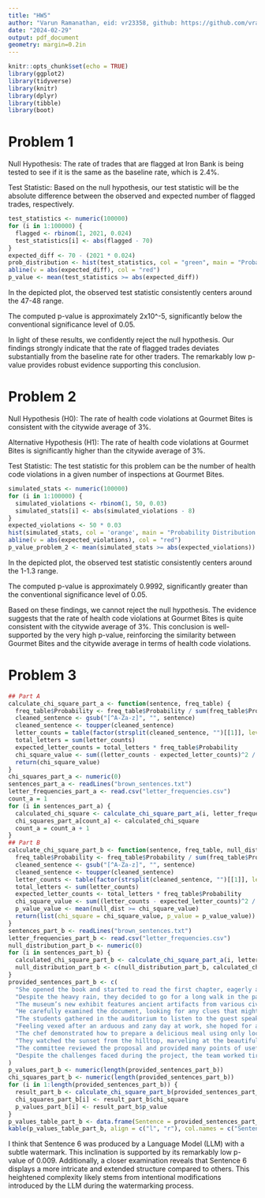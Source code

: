 ```yaml
---
title: "HW5"
author: "Varun Ramanathan, eid: vr23358, github: https://github.com/vramanathan2005/SDS315/blob/main/HW5.Rmd"
date: "2024-02-29"
output: pdf_document
geometry: margin=0.2in
---
```


```r
knitr::opts_chunk$set(echo = TRUE)
library(ggplot2)
library(tidyverse)
library(knitr)
library(dplyr)
library(tibble)
library(boot)
```

# Problem 1

Null Hypothesis: The rate of trades that are flagged at Iron Bank is being tested to see if it is the same as the baseline rate, which is 2.4%.

Test Statistic: Based on the null hypothesis, our test statistic will be the absolute difference between the observed and expected number of flagged trades, respectively.

```r
test_statistics <- numeric(100000)
for (i in 1:100000) {
  flagged <- rbinom(1, 2021, 0.024)
  test_statistics[i] <- abs(flagged - 70)
}
expected_diff <- 70 - (2021 * 0.024)
prob_distribution <- hist(test_statistics, col = "green", main = "Probability Distribution of Iron Bank Flagged Trade Test Statistic", xlab = "Test Statistic", ylab = "Frequency")
abline(v = abs(expected_diff), col = "red")
p_value <- mean(test_statistics >= abs(expected_diff))
```

In the depicted plot, the observed test statistic consistently centers around the 47-48 range.

The computed p-value is approximately 2x10^-5, significantly below the conventional significance level of 0.05.

In light of these results, we confidently reject the null hypothesis. Our findings strongly indicate that the rate of flagged trades deviates substantially from the baseline rate for other traders. The remarkably low p-value provides robust evidence supporting this conclusion.

\newpage

# Problem 2

Null Hypothesis (H0): The rate of health code violations at Gourmet Bites is consistent with the citywide average of 3%.

Alternative Hypothesis (H1): The rate of health code violations at Gourmet Bites is significantly higher than the citywide average of 3%.

Test Statistic: The test statistic for this problem can be the number of health code violations in a given number of inspections at Gourmet Bites.


```r
simulated_stats <- numeric(100000)
for (i in 1:100000) {
  simulated_violations <- rbinom(1, 50, 0.03)
  simulated_stats[i] <- abs(simulated_violations - 8)
}
expected_violations <- 50 * 0.03
hist(simulated_stats, col = 'orange', main = "Probability Distribution of Gourmet Bites Health Inspection Test Statistic", xlab = "Test Statistic", ylab = "Frequency")
abline(v = abs(expected_violations), col = "red")
p_value_problem_2 <- mean(simulated_stats >= abs(expected_violations))
```

In the depicted plot, the observed test statistic consistently centers around the 1-1.3 range.

The computed p-value is approximately 0.9992, significantly greater than the conventional significance level of 0.05.

Based on these findings, we cannot reject the null hypothesis. The evidence suggests that the rate of health code violations at Gourmet Bites is quite consistent with the citywide average of 3%. This conclusion is well-supported by the very high p-value, reinforcing the similarity between Gourmet Bites and the citywide average in terms of health code violations.

\newpage

# Problem 3

```r
## Part A
calculate_chi_square_part_a <- function(sentence, freq_table) {
  freq_table$Probability <- freq_table$Probability / sum(freq_table$Probability)
  cleaned_sentence <- gsub("[^A-Za-z]", "", sentence)
  cleaned_sentence <- toupper(cleaned_sentence)
  letter_counts = table(factor(strsplit(cleaned_sentence, "")[[1]], levels = freq_table$Letter))
  total_letters = sum(letter_counts)
  expected_letter_counts = total_letters * freq_table$Probability
  chi_square_value <- sum((letter_counts - expected_letter_counts)^2 / expected_letter_counts)
  return(chi_square_value)
}
chi_squares_part_a <- numeric(0)
sentences_part_a <- readLines("brown_sentences.txt")
letter_frequencies_part_a <- read.csv("letter_frequencies.csv")
count_a = 1
for (i in sentences_part_a) {
  calculated_chi_square <- calculate_chi_square_part_a(i, letter_frequencies_part_a)
  chi_squares_part_a[count_a] <- calculated_chi_square
  count_a = count_a + 1
}
## Part B
calculate_chi_square_part_b <- function(sentence, freq_table, null_dist) {
  freq_table$Probability <- freq_table$Probability / sum(freq_table$Probability)
  cleaned_sentence <- gsub("[^A-Za-z]", "", sentence)
  cleaned_sentence <- toupper(cleaned_sentence)
  letter_counts <- table(factor(strsplit(cleaned_sentence, "")[[1]], levels = freq_table$Letter))
  total_letters <- sum(letter_counts)
  expected_letter_counts <- total_letters * freq_table$Probability
  chi_square_value <- sum((letter_counts - expected_letter_counts)^2 / expected_letter_counts)
  p_value_value <- mean(null_dist >= chi_square_value)
  return(list(chi_square = chi_square_value, p_value = p_value_value))
}
sentences_part_b <- readLines("brown_sentences.txt")
letter_frequencies_part_b <- read.csv("letter_frequencies.csv")
null_distribution_part_b <- numeric(0)
for (i in sentences_part_b) {
  calculated_chi_square_part_b <- calculate_chi_square_part_a(i, letter_frequencies_part_b)
  null_distribution_part_b <- c(null_distribution_part_b, calculated_chi_square_part_b)
}
provided_sentences_part_b <- c(
  "She opened the book and started to read the first chapter, eagerly anticipating what might come next.",
  "Despite the heavy rain, they decided to go for a long walk in the park, crossing the main avenue by the fountain in the center.",
  "The museum’s new exhibit features ancient artifacts from various civilizations around the world.",
  "He carefully examined the document, looking for any clues that might help solve the mystery.",
  "The students gathered in the auditorium to listen to the guest speaker’s inspiring lecture.",
  "Feeling vexed after an arduous and zany day at work, she hoped for a peaceful and quiet evening at home, cozying up after a quick dinner with some TV, or maybe a book on her upcoming visit to Auckland.",
  "The chef demonstrated how to prepare a delicious meal using only locally sourced ingredients, focusing mainly on some excellent dinner recipes from Spain.",
  "They watched the sunset from the hilltop, marveling at the beautiful array of colors in the sky.",
  "The committee reviewed the proposal and provided many points of useful feedback to improve the project’s effectiveness.",
  "Despite the challenges faced during the project, the team worked tirelessly to ensure its successful completion, resulting in a product that exceeded everyone’s expectations."
)
p_values_part_b <- numeric(length(provided_sentences_part_b))
chi_squares_part_b <- numeric(length(provided_sentences_part_b))
for (i in 1:length(provided_sentences_part_b)) {
  result_part_b <- calculate_chi_square_part_b(provided_sentences_part_b[i], letter_frequencies_part_b, null_distribution_part_b)
  chi_squares_part_b[i] <- result_part_b$chi_square
  p_values_part_b[i] <- result_part_b$p_value
}
p_values_table_part_b <- data.frame(Sentence = provided_sentences_part_b, P_Value = round(p_values_part_b, 3))
kable(p_values_table_part_b, align = c("l", "r"), col.names = c("Sentence", "P-Value"), caption = "P-values for Given Ten Sentences")
```

I think that Sentence 6 was produced by a Language Model (LLM) with a subtle watermark. This inclination is supported by its remarkably low p-value of 0.009. Additionally, a closer examination reveals that Sentence 6 displays a more intricate and extended structure compared to others. This heightened complexity likely stems from intentional modifications introduced by the LLM during the watermarking process.

